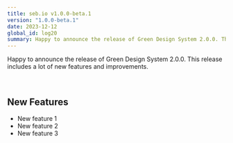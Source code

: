 ```yaml
---
title: seb.io v1.0.0-beta.1
version: "1.0.0-beta.1"
date: 2023-12-12
global_id: log20
summary: Happy to announce the release of Green Design System 2.0.0. This release includes a lot of new features and improvements.
---
```


Happy to announce the release of Green Design System 2.0.0. This release includes a lot of new features and improvements.

<br />

## New Features

- New feature 1
- New feature 2
- New feature 3
